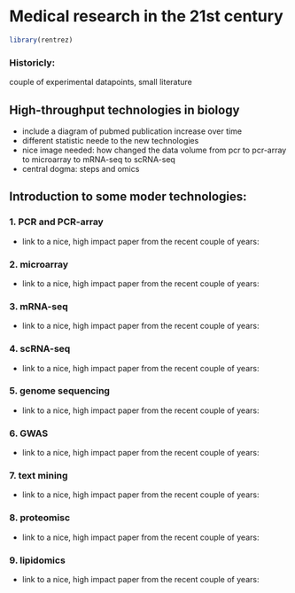 # Medical research in the 21st century

```r
library(rentrez)
```

### Historicly: 
couple of experimental datapoints, small literature

## High-throughput technologies in biology
- include a diagram of pubmed publication increase over time
- different statistic neede to the new technologies 
- nice image needed: how changed the data volume from pcr to pcr-array to microarray to mRNA-seq to scRNA-seq
- central dogma: steps and omics


## Introduction to some moder technologies:

### 1. PCR and PCR-array
- link to a nice, high impact paper from the recent couple of years: 

### 2. microarray
- link to a nice, high impact paper from the recent couple of years:

### 3. mRNA-seq
- link to a nice, high impact paper from the recent couple of years:

### 4. scRNA-seq
- link to a nice, high impact paper from the recent couple of years:

### 5. genome sequencing
- link to a nice, high impact paper from the recent couple of years:

### 6. GWAS
- link to a nice, high impact paper from the recent couple of years:

### 7. text mining
- link to a nice, high impact paper from the recent couple of years:

### 8. proteomisc
- link to a nice, high impact paper from the recent couple of years:

### 9. lipidomics
- link to a nice, high impact paper from the recent couple of years:


